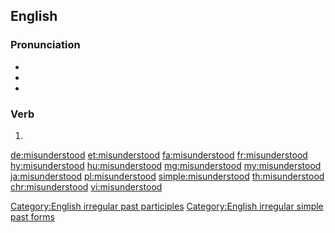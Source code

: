 ==English==
{{wikipedia|dab=misunderstood}}

===Pronunciation===
* {{IPA|/mɪsɜndərˈstʊd/|lang=en}}
* {{audio|en-us-misunderstood.ogg|Audio (US)|lang=en}}
* {{rhymes|ʊd|lang=en}}

===Verb===
{{head|en|verb form}}

# {{en-past of|misunderstand}}

[[Category:English irregular past participles]]
[[Category:English irregular simple past forms]]

[[de:misunderstood]]
[[et:misunderstood]]
[[fa:misunderstood]]
[[fr:misunderstood]]
[[hy:misunderstood]]
[[hu:misunderstood]]
[[mg:misunderstood]]
[[my:misunderstood]]
[[ja:misunderstood]]
[[pl:misunderstood]]
[[simple:misunderstood]]
[[th:misunderstood]]
[[chr:misunderstood]]
[[vi:misunderstood]]